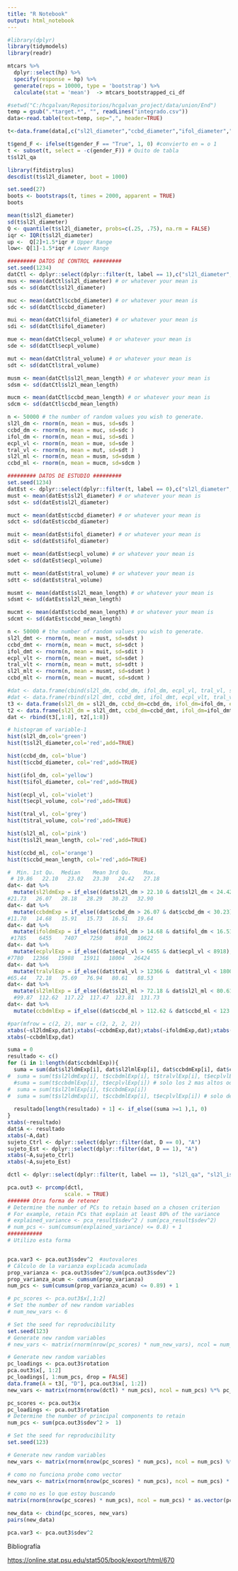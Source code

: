 ```yaml
---
title: "R Notebook"
output: html_notebook
---
```


```r
#library(dplyr)
library(tidymodels)
library(readr)
```

```r
mtcars %>%
  dplyr::select(hp) %>%
  specify(response = hp) %>%
  generate(reps = 10000, type = 'bootstrap') %>%
  calculate(stat = 'mean')  -> mtcars_bootstrapped_ci_df

```

```r

#setwd("C:/hcgalvan/Repositorios/hcgalvan_project/data/union/End")
temp = gsub(".*target.*", "", readLines("integrado.csv"))
data<-read.table(text=temp, sep=",", header=TRUE)

t<-data.frame(data[,c("sl2l_diameter","ccbd_diameter","ifol_diameter","ecpl_volume","tral_volume","sl2l_mean_length","ccbd_mean_length","label","sl2l_qa", "sl2l_iso", "ccbd_iso", "ccbd_qa", "ifol_qa", "ifol_iso", "ecpl_qa", "ecpl_iso", "tral_qa", "tral_iso", "afsl_qa", "afsl_iso", "afsr_qa", "afsr_iso", "cfpl_iso", "cfpl_qa", "cfpr_iso", "cfpr_qa", "fatl_iso", "fatl_qa", "fatr_iso", "fatr_qa", "slfl_iso", "slfl_qa", "slfr_iso", "slfr_qa", "tral_iso", "tral_qa", "ufsl_iso", "ufsl_qa", "ufsr_iso", "ufsr_qa", "age", "gender_F")])

t$gend_F <- ifelse(t$gender_F == "True", 1, 0) #convierto en = o 1
t <- subset(t, select = -c(gender_F)) # Quito de tabla 
t$sl2l_qa
```

```r
library(fitdistrplus)
descdist(t$sl2l_diameter, boot = 1000)

```

```r
set.seed(27)
boots <- bootstraps(t, times = 2000, apparent = TRUE)
boots
```

```r
mean(t$sl2l_diameter)
sd(t$sl2l_diameter)
Q <- quantile(t$sl2l_diameter, probs=c(.25, .75), na.rm = FALSE)
iqr <- IQR(t$sl2l_diameter) 
up <-  Q[2]+1.5*iqr # Upper Range   
low<- Q[1]-1.5*iqr # Lower Range 

```

```r
######### DATOS DE CONTROL #########
set.seed(1234)
datCtl <- dplyr::select(dplyr::filter(t, label == 1),c("sl2l_diameter","ccbd_diameter","ifol_diameter","ecpl_volume","tral_volume","sl2l_mean_length","ccbd_mean_length","label"))
mus <- mean(datCtl$sl2l_diameter) # or whatever your mean is
sds <- sd(datCtl$sl2l_diameter) 

muc <- mean(datCtl$ccbd_diameter) # or whatever your mean is
sdc <- sd(datCtl$ccbd_diameter) 

mui <- mean(datCtl$ifol_diameter) # or whatever your mean is
sdi <- sd(datCtl$ifol_diameter) 

mue <- mean(datCtl$ecpl_volume) # or whatever your mean is
sde <- sd(datCtl$ecpl_volume) 

mut <- mean(datCtl$tral_volume) # or whatever your mean is
sdt <- sd(datCtl$tral_volume) 

musm <- mean(datCtl$sl2l_mean_length) # or whatever your mean is
sdsm <- sd(datCtl$sl2l_mean_length) 

mucm <- mean(datCtl$ccbd_mean_length) # or whatever your mean is
sdcm <- sd(datCtl$ccbd_mean_length) 

n <- 50000 # the number of random values you wish to generate.
sl2l_dm <- rnorm(n, mean = mus, sd=sds ) 
ccbd_dm <- rnorm(n, mean = muc, sd=sdc ) 
ifol_dm <- rnorm(n, mean = mui, sd=sdi ) 
ecpl_vl <- rnorm(n, mean = mue, sd=sde ) 
tral_vl <- rnorm(n, mean = mut, sd=sdt ) 
sl2l_ml <- rnorm(n, mean = musm, sd=sdsm ) 
ccbd_ml <- rnorm(n, mean = mucm, sd=sdcm ) 


```

```r
######### DATOS DE ESTUDIO #########
set.seed(1234)
datEst <- dplyr::select(dplyr::filter(t, label == 0),c("sl2l_diameter","ccbd_diameter","ifol_diameter","ecpl_volume","tral_volume","sl2l_mean_length","ccbd_mean_length","label"))
must <- mean(datEst$sl2l_diameter) # or whatever your mean is
sdst <- sd(datEst$sl2l_diameter) 

muct <- mean(datEst$ccbd_diameter) # or whatever your mean is
sdct <- sd(datEst$ccbd_diameter) 

muit <- mean(datEst$ifol_diameter) # or whatever your mean is
sdit <- sd(datEst$ifol_diameter) 

muet <- mean(datEst$ecpl_volume) # or whatever your mean is
sdet <- sd(datEst$ecpl_volume) 

mutt <- mean(datEst$tral_volume) # or whatever your mean is
sdtt <- sd(datEst$tral_volume) 

musmt <- mean(datEst$sl2l_mean_length) # or whatever your mean is
sdsmt <- sd(datEst$sl2l_mean_length) 

mucmt <- mean(datEst$ccbd_mean_length) # or whatever your mean is
sdcmt <- sd(datEst$ccbd_mean_length) 

n <- 50000 # the number of random values you wish to generate.
sl2l_dmt <- rnorm(n, mean = must, sd=sdst ) 
ccbd_dmt <- rnorm(n, mean = muct, sd=sdct ) 
ifol_dmt <- rnorm(n, mean = muit, sd=sdit ) 
ecpl_vlt <- rnorm(n, mean = muet, sd=sdet ) 
tral_vlt <- rnorm(n, mean = mutt, sd=sdtt ) 
sl2l_mlt <- rnorm(n, mean = musmt, sd=sdsmt ) 
ccbd_mlt <- rnorm(n, mean = mucmt, sd=sdcmt ) 
```

```r
#dat <- data.frame(cbind(sl2l_dm, ccbd_dm, ifol_dm, ecpl_vl, tral_vl, sl2l_ml, ccbd_ml))
#dat <- data.frame(rbind(sl2l_dmt, ccbd_dmt, ifol_dmt, ecpl_vlt, tral_vlt, sl2l_mlt, ccbd_mlt))
t3 <- data.frame(sl2l_dm = sl2l_dm, ccbd_dm=ccbd_dm, ifol_dm=ifol_dm, ecpl_vl=ecpl_vl,tral_vl=tral_vl,sl2l_ml=sl2l_ml,ccbd_ml=ccbd_ml, D=0)
t2 <- data.frame(sl2l_dm = sl2l_dmt, ccbd_dm=ccbd_dmt, ifol_dm=ifol_dmt, ecpl_vl=ecpl_vlt,tral_vl=tral_vlt,sl2l_ml=sl2l_mlt,ccbd_ml=ccbd_mlt, D=1)
dat <- rbind(t3[,1:8], t2[,1:8])


```

```r

# histogram of variable-1 
hist(sl2l_dm,col='green') 
hist(t$sl2l_diameter,col='red',add=TRUE) 

hist(ccbd_dm, col='blue')
hist(t$ccbd_diameter, col='red',add=TRUE)

hist(ifol_dm, col='yellow')
hist(t$ifol_diameter, col='red',add=TRUE)

hist(ecpl_vl, col='violet')
hist(t$ecpl_volume, col='red',add=TRUE)

hist(tral_vl, col='grey')
hist(t$tral_volume, col='red',add=TRUE)

hist(sl2l_ml, col='pink')
hist(t$sl2l_mean_length, col='red',add=TRUE)

hist(ccbd_ml, col='orange')
hist(t$ccbd_mean_length, col='red',add=TRUE)

```

```r
#  Min. 1st Qu.  Median    Mean 3rd Qu.    Max. 
 # 19.86   22.10   23.02   23.30   24.42   27.18
dat<- dat %>% 
  mutate(sl2ldmExp = if_else((dat$sl2l_dm > 22.10 & dat$sl2l_dm < 24.42), 0, 1))
#21.73   26.07   28.18   28.29   30.23   32.90 
dat<- dat %>% 
  mutate(ccbdmExp = if_else((dat$ccbd_dm > 26.07 & dat$ccbd_dm < 30.23), 0, 1))
#11.70   14.68   15.91   15.73   16.51   19.64
dat<- dat %>% 
  mutate(ifoldmExp = if_else((dat$ifol_dm > 14.68 & dat$ifol_dm < 16.51), 0, 1))
 #1785    6455    7407    7250    8918   10622 
dat<- dat %>% 
  mutate(ecplvlExp = if_else((dat$ecpl_vl > 6455 & dat$ecpl_vl < 8918), 0, 1))
#7780   12366   15988   15911   18004   26424 
dat<- dat %>% 
  mutate(tralvlExp = if_else((dat$tral_vl > 12366 &  dat$tral_vl < 18004), 0, 1))
#65.44   72.18   75.69   76.94   80.61   88.53 
dat<- dat %>% 
  mutate(sl2lmlExp = if_else((dat$sl2l_ml > 72.18 & dat$sl2l_ml < 80.61), 0, 1))
  #99.87  112.62  117.22  117.47  123.81  131.73 
dat<- dat %>% 
  mutate(ccbdmlExp = if_else((dat$ccbd_ml > 112.62 & dat$ccbd_ml < 123.81), 0, 1))
```

```r
#par(mfrow = c(2, 2), mar = c(2, 2, 2, 2)) 
xtabs(~sl2ldmExp,dat);xtabs(~ccbdmExp,dat);xtabs(~ifoldmExp,dat);xtabs(~ecplvlExp,dat);xtabs(~tralvlExp,dat);xtabs(~sl2lmlExp,dat)
xtabs(~ccbdmlExp,dat)
```

```r
suma = 0
resultado <- c()
for (i in 1:length(dat$ccbdmlExp)){
  suma = sum(dat$sl2ldmExp[i], dat$sl2lmlExp[i], dat$ccbdmExp[i], dat$ccbdmlExp[i], dat$tralvlExp[i], dat$ecplvlExp[i], dat$ifoldmExp[i] )
#  suma = sum(t$sl2ldmExp[i], t$ccbdmlExp[i], t$tralvlExp[i], t$ecplvlExp[i], t$ifoldmExp[i] )
  #suma = sum(t$ccbdmlExp[i], t$ecplvlExp[i]) # solo los 2 mas altos odds: 2.03; 2.34
#  suma = sum(t$sl2lmlExp[i], t$ccbdmExp[i])
#  suma = sum(t$sl2ldmExp[i], t$ccbdmlExp[i], t$ecplvlExp[i]) # solo dejo estos que tienen odds altos 1.76; 2.03; 2.34
  
  resultado[length(resultado) + 1] <- if_else((suma >=1 ),1, 0)
}
xtabs(~resultado)
dat$A <- resultado
xtabs(~A,dat)
sujeto_Ctrl <- dplyr::select(dplyr::filter(dat, D == 0), "A")
sujeto_Est <- dplyr::select(dplyr::filter(dat, D == 1), "A")
xtabs(~A,sujeto_Ctrl)
xtabs(~A,sujeto_Est)
```

```r

dctl <- dplyr::select(dplyr::filter(t, label == 1), "sl2l_qa", "sl2l_iso", "ccbd_iso", "ccbd_qa", "ifol_qa", "ifol_iso", "ecpl_qa", "ecpl_iso", "tral_qa", "tral_iso", "afsl_qa", "afsl_iso", "afsr_qa", "afsr_iso", "cfpl_iso", "cfpl_qa", "cfpr_iso", "cfpr_qa", "fatl_iso", "fatl_qa", "fatr_iso", "fatr_qa", "slfl_iso", "slfl_qa", "slfr_iso", "slfr_qa", "tral_iso", "tral_qa", "ufsl_iso", "ufsl_qa", "ufsr_iso", "ufsr_qa", "age", "gend_F")
```

```r
pca.out3 <- prcomp(dctl,
                  scale. = TRUE)
####### Otra forma de retener
# Determine the number of PCs to retain based on a chosen criterion
# For example, retain PCs that explain at least 80% of the variance
# explained_variance <- pca_result$sdev^2 / sum(pca_result$sdev^2)
# num_pcs <- sum(cumsum(explained_variance) <= 0.8) + 1
###########
# Utilizo esta forma


pca.var3 <- pca.out3$sdev^2  #autovalores
# Cálculo de la varianza explicada acumulada 
prop_varianza <- pca.out3$sdev^2/sum(pca.out3$sdev^2)
prop_varianza_acum <- cumsum(prop_varianza)
num_pcs <- sum(cumsum(prop_varianza_acum) <= 0.89) + 1

```

```r
# pc_scores <- pca.out3$x[,1:2]
# Set the number of new random variables
# num_new_vars <- 6

# Set the seed for reproducibility
set.seed(123)
# Generate new random variables
# new_vars <- matrix(rnorm(nrow(pc_scores) * num_new_vars), ncol = num_new_vars)

# Generate new random variables
pc_loadings <- pca.out3$rotation
pca.out3$x[, 1:2]
pc_loadings[, 1:num_pcs, drop = FALSE]
data.frame(A = t3[, "D"], pca.out3$x[, 1:2])
new_vars <- matrix(rnorm(nrow(dctl) * num_pcs), ncol = num_pcs) %*% pc_loadings[, 1:num_pcs, drop = FALSE]
```

```r
pc_scores <- pca.out3$x
pc_loadings <- pca.out3$rotation
# Determine the number of principal components to retain
num_pcs <- sum(pca.out3$sdev^2 >  1)

# Set the seed for reproducibility
set.seed(123)

# Generate new random variables
new_vars <- matrix(rnorm(nrow(pc_scores) * num_pcs), ncol = num_pcs) %*% pc_loadings[, 1:num_pcs, drop = FALSE]

# como no funciona probe como vector
new_vars <- matrix(rnorm(nrow(pc_scores) * num_pcs), ncol = num_pcs) * as.vector(pc_loadings[, 1:num_pcs, drop = FALSE])

# como no es lo que estoy buscando
matrix(rnorm(nrow(pc_scores) * num_pcs), ncol = num_pcs) * as.vector(pc_loadings[, 1:num_pcs, drop = FALSE])

```

```r
new_data <- cbind(pc_scores, new_vars)
pairs(new_data)
```

```r
pca.var3 <- pca.out3$sdev^2 

```

Bibliografía

<https://online.stat.psu.edu/stat505/book/export/html/670>
